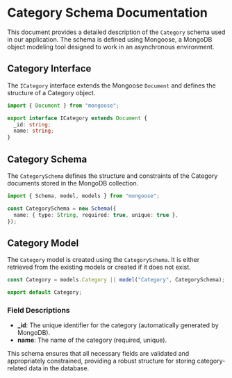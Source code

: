 # Category Schema Documentation

This document provides a detailed description of the `Category` schema used in our application. The schema is defined using Mongoose, a MongoDB object modeling tool designed to work in an asynchronous environment.

## Category Interface

The `ICategory` interface extends the Mongoose `Document` and defines the structure of a Category object.

```typescript
import { Document } from "mongoose";

export interface ICategory extends Document {
  _id: string;
  name: string;
}
```

## Category Schema

The `CategorySchema` defines the structure and constraints of the Category documents stored in the MongoDB collection.

```typescript
import { Schema, model, models } from "mongoose";

const CategorySchema = new Schema({
  name: { type: String, required: true, unique: true },
});
```

## Category Model

The `Category` model is created using the `CategorySchema`. It is either retrieved from the existing models or created if it does not exist.

```typescript
const Category = models.Category || model("Category", CategorySchema);

export default Category;
```

### Field Descriptions

- **\_id**: The unique identifier for the category (automatically generated by MongoDB).
- **name**: The name of the category (required, unique).

This schema ensures that all necessary fields are validated and appropriately constrained, providing a robust structure for storing category-related data in the database.
